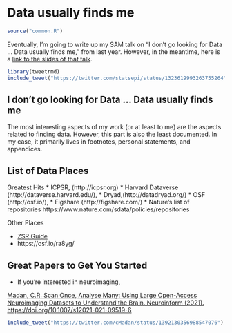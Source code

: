 # Data usually finds me

```r
source("common.R")
```

Eventually, I'm going to write up my SAM talk on "I don't go looking for Data … Data usually finds me," from last year. However, in the meantime, here is a [link to the slides of that talk](https://github.com/DataScience4Psych/DataScience4Psych/raw/main/admin/pdfs/sam_vfinal.pdf).


```r
library(tweetrmd)
include_tweet("https://twitter.com/statsepi/status/1323619993263755264")
```

## I don’t go looking for Data … Data usually finds me

The most interesting aspects of my work (or at least to me) are the aspects related to finding data. However, this part is also the least documented. In my case, it primarily lives in footnotes, personal statements, and appendices.

## List of Data Places

Greatest Hits
* ICPSR, (http://icpsr.org)
* Harvard Dataverse (http://dataverse.harvard.edu/),
* Dryad,(http://datadryad.org/)
* OSF (http://osf.io/),
* Figshare (http://figshare.com/)
* Nature's list of repositories https://www.nature.com/sdata/policies/repositories

Other Places

* [ZSR Guide](https://guides.zsr.wfu.edu/c.php?g=34362&p=7117614)
* https://osf.io/ra8yg/



## Great Papers to Get You Started

* If you're interested in neuroimaging,

[Madan, C.R. Scan Once, Analyse Many: Using Large Open-Access Neuroimaging Datasets to Understand the Brain. Neuroinform (2021). https://doi.org/10.1007/s12021-021-09519-6](https://link.springer.com/article/10.1007/s12021-021-09519-6)

```r
include_tweet("https://twitter.com/cMadan/status/1392130356988547076")
```
